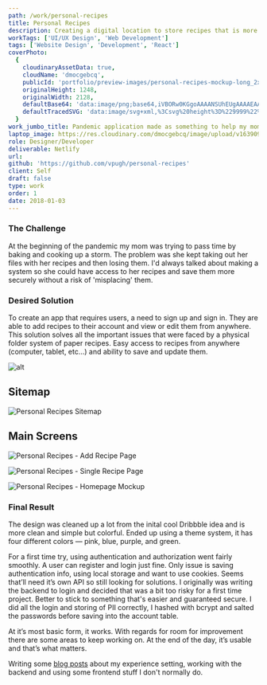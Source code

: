 ```yaml
---
path: /work/personal-recipes
title: Personal Recipes
description: Creating a digital location to store recipes that is more difficult to lose and easier to access.
workTags: ['UI/UX Design', 'Web Development']
tags: ['Website Design', 'Development', 'React']
coverPhoto:
  {
    cloudinaryAssetData: true,
    cloudName: 'dmocgebcq',
    publicId: 'portfolio/preview-images/personal-recipes-mockup-long_2x_iwn1sz.png',
    originalHeight: 1248,
    originalWidth: 2128,
    defaultBase64: 'data:image/png;base64,iVBORw0KGgoAAAANSUhEUgAAAAEAAAABCAYAAAAfFcSJAAAADUlEQVR42mMMXG/8HwAEwAI0Bj1bnwAAAABJRU5ErkJggg==',
    defaultTracedSVG: 'data:image/svg+xml,%3Csvg%20height%3D%229999%22%20viewBox%3D%220%200%209999%209999%22%20width%3D%229999%22%20xmlns%3D%22http%3A%2F%2Fwww.w3.org%2F2000%2Fsvg%22%3E%3Cpath%20d%3D%22m0%200h9999v9999h-9999z%22%20fill%3D%22%23f9fafb%22%2F%3E%3C%2Fsvg%3E',
  }
work_jumbo_title: Pandemic application made as something to help my mom.
laptop_image: https://res.cloudinary.com/dmocgebcq/image/upload/v1639095201/portfolio/laptop-images/personal-recipes-laptop-mock_mfzoic.png
role: Designer/Developer
deliverable: Netlify
url:
github: 'https://github.com/vpugh/personal-recipes'
client: Self
draft: false
type: work
order: 1
date: 2018-01-03
---
```


### The Challenge

At the beginning of the pandemic my mom was trying to pass time by baking and cooking up a storm. The problem was she kept taking out her files with her recipes and then losing them. I'd always talked about making a system so she could have access to her recipes and save them more securely without a risk of 'misplacing' them.

<!-- [Insert Pictures of Lists and Beginning Sketches - maybe some 4x4] -->

### Desired Solution

To create an app that requires users, a need to sign up and sign in. They are able to add recipes to their account and view or edit them from anywhere. This solution solves all the important issues that were faced by a physical folder system of paper recipes. Easy access to recipes from anywhere (computer, tablet, etc...) and ability to save and update them.

<!-- [Pictures of application] -->

![alt](https://res.cloudinary.com/dmocgebcq/image/upload/v1639287752/portfolio/work-images/personal-recipes/Homepage_Laptop_View_2x_fbkplr.png)

## Sitemap

![Personal Recipes Sitemap](https://res.cloudinary.com/dmocgebcq/image/upload/v1639287750/portfolio/work-images/personal-recipes/Personal_Recipes_Sitemap_2x_1_2x_yera1z.png)

## Main Screens

![Personal Recipes - Add Recipe Page](https://res.cloudinary.com/dmocgebcq/image/upload/v1639287750/portfolio/work-images/personal-recipes/Add_Recipe_-_Screenshot_2x_q7qezp.png)

![Personal Recipes - Single Recipe Page](https://res.cloudinary.com/dmocgebcq/image/upload/v1639287752/portfolio/work-images/personal-recipes/Single_Recipe_-_Screenshot_2x_nbohe1.png)

![Personal Recipes - Homepage Mockup](https://res.cloudinary.com/dmocgebcq/image/upload/v1639287754/portfolio/work-images/personal-recipes/MacBook_mockup_on_a_white_bed_beside_a_cup_of_coffee_and_blue_duvet_Mockuuups_Studio_2x_tkkmcb.png)

### Final Result

The design was cleaned up a lot from the inital cool Dribbble idea and is more clean and simple but colorful. Ended up using a theme system, it has four different colors — pink, blue, purple, and green.

For a first time try, using authentication and authorization went fairly smoothly. A user can register and login just fine. Only issue is saving authentication info, using local storage and want to use cookies. Seems that’ll need it’s own API so still looking for solutions. I originally was writing the backend to login and decided that was a bit too risky for a first time project. Better to stick to something that's easier and guaranteed secure. I did all the login and storing of PII correctly, I hashed with bcrypt and salted the passwords before saving into the account table.

At it’s most basic form, it works. With regards for room for improvement there are some areas to keep working on. At the end of the day, it’s usable and that’s what matters.

Writing some [blog posts](/blog/creating-a-recipe-app) about my experience setting, working with the backend and using some frontend stuff I don't normally do.

